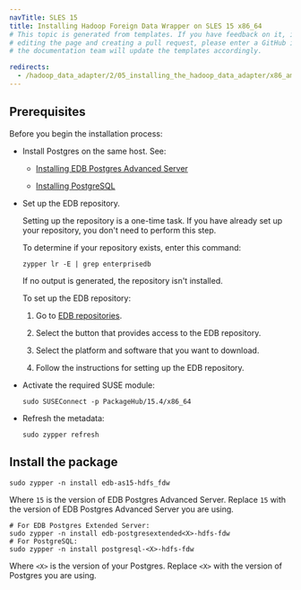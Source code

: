 ```yaml
---
navTitle: SLES 15
title: Installing Hadoop Foreign Data Wrapper on SLES 15 x86_64
# This topic is generated from templates. If you have feedback on it, instead of
# editing the page and creating a pull request, please enter a GitHub issue and
# the documentation team will update the templates accordingly.

redirects:
  - /hadoop_data_adapter/2/05_installing_the_hadoop_data_adapter/x86_amd64/hadoop_sles15_x86
---
```


## Prerequisites

Before you begin the installation process:

- Install Postgres on the same host. See:

  - [Installing EDB Postgres Advanced Server](/epas/latest/installing/)

  - [Installing PostgreSQL](https://www.postgresql.org/download/)

- Set up the EDB repository.

  Setting up the repository is a one-time task. If you have already set up your repository, you don't need to perform this step.

  To determine if your repository exists, enter this command:

  `zypper lr -E | grep enterprisedb`

  If no output is generated, the repository isn't installed.

  To set up the EDB repository:

  1. Go to [EDB repositories](https://www.enterprisedb.com/repos-downloads).

  1. Select the button that provides access to the EDB repository.

  1. Select the platform and software that you want to download.

  1. Follow the instructions for setting up the EDB repository.

- Activate the required SUSE module:
  ```shell
  sudo SUSEConnect -p PackageHub/15.4/x86_64

  ```
- Refresh the metadata:
  ```shell
  sudo zypper refresh
  ```

## Install the package

```shell
sudo zypper -n install edb-as15-hdfs_fdw
```

Where `15` is the version of EDB Postgres Advanced Server. Replace `15` with the version of EDB Postgres Advanced Server you are using.

```shell
# For EDB Postgres Extended Server:
sudo zypper -n install edb-postgresextended<X>-hdfs-fdw
# For PostgreSQL:
sudo zypper -n install postgresql-<X>-hdfs-fdw
```

Where `<X>` is the version of your Postgres. Replace `<X>` with the version of Postgres you are using.
